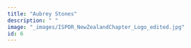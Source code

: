 ```yaml
---
title: "Aubrey Stones"
description: " "
image: "_images/ISPOR_NewZealandChapter_Logo_edited.jpg"
id: 6
---
```

